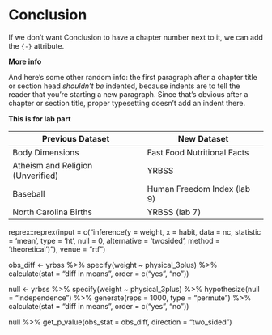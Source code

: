 # Conclusion {-}

If we don't want Conclusion to have a chapter number next to it, we can add the `{-}` attribute.

**More info**

And here's some other random info: the first paragraph after a chapter title or section head _shouldn't be_ indented, because indents are to tell the reader that you're starting a new paragraph. Since that's obvious after a chapter or section title, proper typesetting doesn't add an indent there.


**This is for lab part**

Previous Dataset  | New Dataset
-------------     | -------------
Body Dimensions   | Fast Food Nutritional Facts 
Atheism and Religion (Unverified) | YRBSS 
Baseball           | Human Freedom Index (lab 9)
North Carolina Births | YRBSS (lab 7)


reprex::reprex(input = c("inference(y = weight, x = habit, data = nc, statistic = 'mean', type = 'ht', null = 0, 
          alternative = 'twosided', method = 'theoretical')"), venue = "rtf")
          
          
obs_diff <- yrbss %>%
  specify(weight ~ physical_3plus) %>%
  calculate(stat = "diff in means", order = c("yes", "no"))
  
  
null <- yrbss %>%
  specify(weight ~ physical_3plus) %>%
  hypothesize(null = "independence") %>%
  generate(reps = 1000, type = "permute") %>%
  calculate(stat = "diff in means", order = c("yes", "no"))
  
null %>%
  get_p_value(obs_stat = obs_diff, direction = "two_sided")